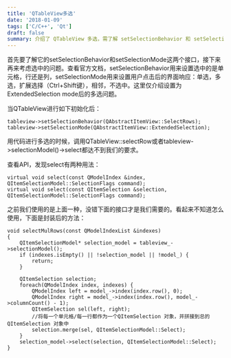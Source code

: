 ```yaml
---
title: 'QTableView多选'
date: '2018-01-09'
tags: ['C/C++', 'Qt']
draft: false
summary: 介绍了 QTableView 多选，需了解 setSelectionBehavior 和 setSelectionMode 接口。初始化后用特定代码达不到要求，需使用 select 接口的新用法，封装了 selectMulRows 方法实现多选。 
---
```


首先要了解它的setSelectionBehavior和setSelectionMode这两个接口，接下来再来考虑选中的问题。查看官方文档，setSelectionBehavior用来设置选中的是单元格，行还是列，setSelectionMode用来设置用户点击后的界面响应：单选，多选，扩展选择（Ctrl+Shift键），相邻，不选中。这里仅介绍设置为ExtendedSelection mode后的多选问题。

当QTableView进行如下初始化后：
```
tableview->setSelectionBehavior(QAbstractItemView::SelectRows);
tableview->setSelectionMode(QAbstractItemView::ExtendedSelection);
```

用代码进行多选的时候，调用QTableView::selectRow或者tableview->selectionModel()->select都达不到我们的要求。

查看API，发现select有两种用法：
```
virtual void select(const QModelIndex &index, QItemSelectionModel::SelectionFlags command);
virtual void select(const QItemSelection &selection, QItemSelectionModel::SelectionFlags command);
```
之前我们使用的是上面一种，没错下面的接口才是我们需要的。看起来不知道怎么使用，下面是封装后的方法：
```
void selectMulRows(const QModelIndexList &indexes)
{
	QItemSelectionModel* selection_model = tableview_->selectionModel();
	if (indexes.isEmpty() || !selection_model || !model_) {
		return;
	}

	QItemSelection selection;
	foreach(QModelIndex index, indexes) {
		QModelIndex left = model_->index(index.row(), 0);
		QModelIndex right = model_->index(index.row(), model_->columnCount() - 1);
		QItemSelection sel(left, right);
		//将每一个单元格/每一行都作为一个QItemSelection 对象，并拼接到总的QItemSelection 对象中
		selection.merge(sel, QItemSelectionModel::Select);
	}
	selection_model->select(selection, QItemSelectionModel::Select);
}
```